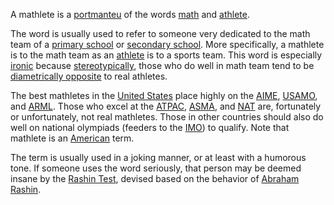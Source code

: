 A mathlete is a [[portmanteu]] of the words [[math]] and [[athlete]].  

The word is usually used to refer to someone very dedicated to the math team of a [[primary school]] or [[secondary school]].  More specifically, a mathlete is to the math team as an [[athlete]] is to a sports team.  This word is especially [[ironic]] because [[stereotypically]], those who do well in math team tend to be [[diametrically opposite]] to real athletes.  

The best mathletes in the [[United States]] place highly on the [[AIME]], [[USAMO]], and [[ARML]].  Those who excel at the [[ATPAC]], [[ASMA]], and [[NAT]] are, fortunately or unfortunately, not real mathletes.  Those in other countries should also do well on national olympiads (feeders to the [[IMO]]) to qualify.  Note that mathlete is an [[American]] term.

The term is usually used in a joking manner, or at least with a humorous tone.  If someone uses the word seriously, that person may be deemed insane by the [[Rashin Test]], devised based on the behavior of [[Abraham Rashin]].